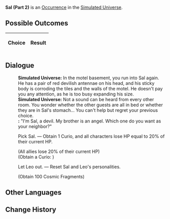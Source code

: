 {{Simulated Universe Event Infobox
|title         = Sal (Part 2)
|image         = Random Event Twin.png
|type          =
|domains_su    = Occurrence
|domains_ext   = Occurrence
|domains_swarm = 
|domains_gng   = 
|requirements  =
|prev          = {{tx}}
|next          = {{tx}}
|indexRewards  =
|characters    = 
}}
'''Sal (Part 2)''' is an [[Simulated Universe/Occurrence|Occurrence]] in the [[Simulated Universe]].

==Possible Outcomes==
{| class="article-table"
!Choice
!Result

|}

<!--
==Gameplay Notes==

-->
==Dialogue==
{{Dialogue Start}}
:'''Simulated Universe:''' In the motel basement, you run into Sal again. He has a pair of red devilish antennae on his head, and his sticky body is corroding the tiles and the walls of the motel. He doesn't pay you any attention, as he is too busy expanding his size.
:'''Simulated Universe:''' Not a sound can be heard from every other room. You wonder whether the other guests are all in bed or whether they are in Sal's stomach... You can't help but regret your previous choice.
:''':''' "I'm Sal, a devil. My brother is an angel. Which one do you want as your neighbor?"
:{{DIcon|Star}} Pick Sal. &mdash; Obtain 1 Curio, and all characters lose HP equal to 20% of their current HP.
:;(All allies lose 20% of their current HP)
:;(Obtain a Curio<nowiki>:</nowiki> {{tx}}<!--ID: 30002-->)
:{{DIcon|Star}} Let Leo out. &mdash; Reset Sal and Leo's personalities.
:;(Obtain 100 Cosmic Fragments)
{{Dialogue End}}

==Other Languages==
{{Other Languages
|en    = Sal (Part 2)
|zhs   = 萨里（其二）
|zht   = 薩里（其二）
|ja    = サリ（その2）
|ko    = 살 (2)
|es    = Sal (II)
|fr    = Sal (partie 2)
|ru    = Сал II
|th    = Sal (2)
|vi    = Sal 2
|de    = Sal (Teil 2)
|id    = Sal (2)
|pt    = Sal (Parte 2)
}}

==Change History==
{{Change History|1.0}}
